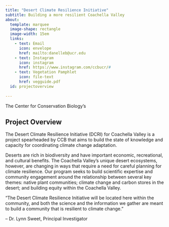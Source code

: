 ---
title: "Desert Climate Resilience Initiative"
subtitle: Building a more resilient Coachella Valley
about:
  template: marquee
  image-shape: rectangle
  image-width: 15em
  links:
    - text: Email
      icon: envelope
      href: mailto:danelleb@ucr.edu
    - text: Instagram
      icon: instagram
      href: https://www.instagram.com/ccbucr/#
    - text: Vegetation Pamphlet
      icon: file-text
      href: vegguide.pdf
  id: projectoverview
    
---
The Center for Conservation Biology's

:::{#projectoverview}
## Project Overview

The Desert Climate Resilience Initiative (DCRI) for Coachella Valley is a project spearheaded by CCB that aims to build the state of knowledge and capacity for coordinating climate change adaptation.

Deserts are rich in biodiversity and have important economic, recreational, and cultural benefits. The Coachella Valley’s unique desert ecosystems, however, are changing in ways that require a need for careful planning for climate resilience. Our program seeks to build scientific expertise and community engagement around the relationship between several key themes: native plant communities; climate change and carbon stores in the desert; and building equity within the Coachella Valley.
:::

:::{#quote}
“The Desert Climate Resilience Initiative will be located here within the community, and both the science and the information we gather are meant to build a community that is resilient to climate change.”

– Dr. Lynn Sweet, Principal Investigator
:::
